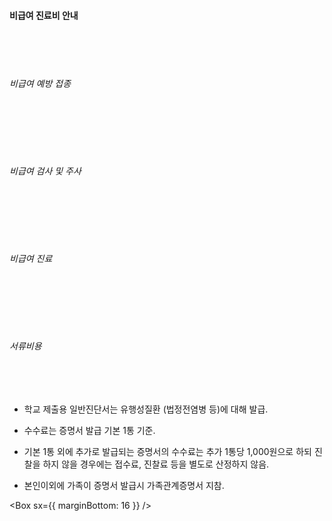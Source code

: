 
#### 비급여 진료비 안내

<br />
<br />
<br />

###### 비급여 예방 접종

<br />

<CustomTable table="vaccination" />

<br />
<br />
<br />

###### 비급여 검사 및 주사

<br />

<CustomTable table="exam" />

<br />
<br />
<br />

###### 비급여 진료

<br />

<CustomTable table="treatments" />

<br />
<br />
<br />

###### 서류비용

<br />

<CustomTable table="paperwork" />

<br />

- 학교 제출용 일반진단서는 유행성질환 (법정전염병 등)에 대해 발급.

- 수수료는 증명서 발급 기본 1통 기준.

- 기본 1통 외에 추가로 발급되는 증명서의 수수료는 추가 1통당 1,000원으로 하되 진찰을 하지 않을 경우에는 접수료, 진찰료 등을 별도로 산정하지 않음.

- 본인이외에 가족이 증명서 발급시 가족관계증명서 지참.

<Box sx={{ marginBottom: 16 }} />
